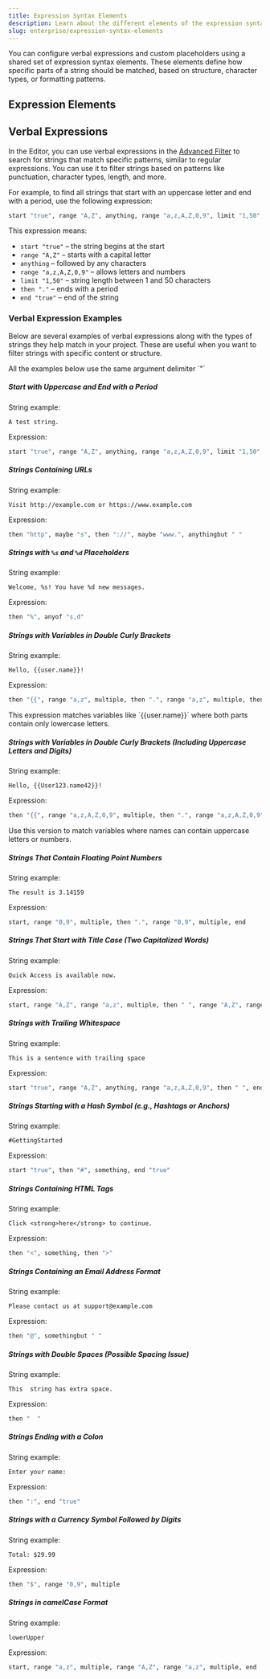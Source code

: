 ```yaml
---
title: Expression Syntax Elements
description: Learn about the different elements of the expression syntax
slug: enterprise/expression-syntax-elements
---
```



You can configure verbal expressions and custom placeholders using a shared set of expression syntax elements. These elements define how specific parts of a string should be matched, based on structure, character types, or formatting patterns.

## Expression Elements

<Include file="expression-syntax-elements.mdx" />

## Verbal Expressions

In the Editor, you can use verbal expressions in the [Advanced Filter](/enterprise/online-editor/#advanced-filter) to search for strings that match specific patterns, similar to regular expressions. You can use it to filter strings based on patterns like punctuation, character types, length, and more.

For example, to find all strings that start with an uppercase letter and end with a period, use the following expression:

```graphql
start "true", range "A,Z", anything, range "a,z,A,Z,0,9", limit "1,50", then ".", end "true"
```

This expression means:
- `start "true"` – the string begins at the start
- `range "A,Z"` – starts with a capital letter
- `anything` – followed by any characters
- `range "a,z,A,Z,0,9"` – allows letters and numbers
- `limit "1,50"` – string length between 1 and 50 characters
- `then "."` – ends with a period
- `end "true"` – end of the string

<CardGrid>
  <LinkCard
    title="Verbal Tester"
    description="Create, check and edit verbal expressions in Crowdin project with Verbal Tester application"
    href="https://store.crowdin.com/verbal-tester"
    target="_blank"
  />
  <LinkCard
    title="Try Verbal Expressions GPT"
    description="Helps with Verbal Expressions development in Crowdin."
    href="https://chat.openai.com/g/g-NdFRRXHwm-crowdin-verbal-expressions-maker"
    target="_blank"
  />
</CardGrid>

### Verbal Expression Examples

Below are several examples of verbal expressions along with the types of strings they help match in your project. These are useful when you want to filter strings with specific content or structure.

<Aside>
  All the examples below use the same argument delimiter `"`
</Aside>

##### Start with Uppercase and End with a Period

String example:

```
A test string.
```

Expression:

```graphql
start "true", range "A,Z", anything, range "a,z,A,Z,0,9", limit "1,50", then ".", end "true"
```

##### Strings Containing URLs

String example:

```
Visit http://example.com or https://www.example.com
```

Expression:

```graphql
then "http", maybe "s", then "://", maybe "www.", anythingbut " "
```

##### Strings with `%s` and `%d` Placeholders

String example:

```
Welcome, %s! You have %d new messages.
```

Expression:

```graphql
then "%", anyof "s,d"
```

##### Strings with Variables in Double Curly Brackets

String example:

```
Hello, {{user.name}}!
```

Expression:

```graphql
then "{{", range "a,z", multiple, then ".", range "a,z", multiple, then "}}"
```

<Aside>
  This expression matches variables like `{{user.name}}` where both parts contain only lowercase letters.
</Aside>

##### Strings with Variables in Double Curly Brackets (Including Uppercase Letters and Digits)

String example:

```
Hello, {{User123.name42}}!
```

Expression:

```graphql
then "{{", range "a,z,A,Z,0,9", multiple, then ".", range "a,z,A,Z,0,9", multiple, then "}}"
```

<Aside>
  Use this version to match variables where names can contain uppercase letters or numbers.
</Aside>

##### Strings That Contain Floating Point Numbers

String example:

```
The result is 3.14159
```

Expression:

```graphql
start, range "0,9", multiple, then ".", range "0,9", multiple, end
```

##### Strings That Start with Title Case (Two Capitalized Words)

String example:

```
Quick Access is available now.
```

Expression:

```graphql
start, range "A,Z", range "a,z", multiple, then " ", range "A,Z", range "a,z", multiple
```

##### Strings with Trailing Whitespace

String example:

```
This is a sentence with trailing space
```

Expression:

```graphql
start "true", range "A,Z", anything, range "a,z,A,Z,0,9", then " ", end "true"
```

##### Strings Starting with a Hash Symbol (e.g., Hashtags or Anchors)

String example:

```
#GettingStarted
```

Expression:

```graphql
start "true", then "#", something, end "true"
```

##### Strings Containing HTML Tags

String example:

```
Click <strong>here</strong> to continue.
```

Expression:

```graphql
then "<", something, then ">"
```

##### Strings Containing an Email Address Format

String example:

```
Please contact us at support@example.com
```

Expression:

```graphql
then "@", somethingbut " "
```

##### Strings with Double Spaces (Possible Spacing Issue)

String example:

```
This  string has extra space.
```

Expression:

```graphql
then "  "
```

##### Strings Ending with a Colon

String example:

```
Enter your name:
```

Expression:

```graphql
then ":", end "true"
```

##### Strings with a Currency Symbol Followed by Digits

String example:

```
Total: $29.99
```

Expression:

```graphql
then "$", range "0,9", multiple
```

##### Strings in camelCase Format

String example:

```
lowerUpper
```

Expression:

```graphql
start, range "a,z", multiple, range "A,Z", range "a,z", multiple, end
```
